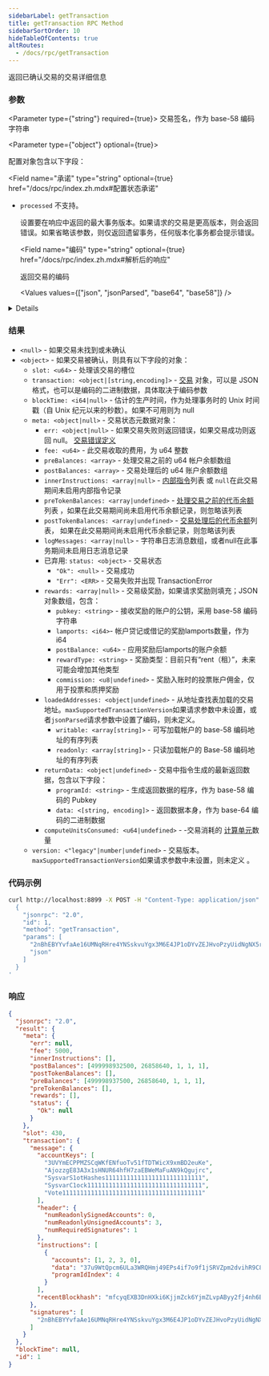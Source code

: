 ```yaml
---
sidebarLabel: getTransaction
title: getTransaction RPC Method
sidebarSortOrder: 10
hideTableOfContents: true
altRoutes:
  - /docs/rpc/getTransaction
---
```


返回已确认交易的交易详细信息

<DocSideBySide>

<DocLeftSide>

### 参数

<Parameter type={"string"} required={true}>
  交易签名，作为 base-58 编码字符串
</Parameter>

<Parameter type={"object"} optional={true}>

  配置对象包含以下字段：

  <Field
    name="承诺"
    type="string"
    optional={true}
    href="/docs/rpc/index.zh.mdx#配置状态承诺"
  >

- `processed` 不支持。

  </Field>

  <Field name="maxSupportedTransactionVersion" type="number" optional={true}>
    设置要在响应中返回的最大事务版本。如果请求的交易是更高版本，则会返回错误。如果省略该参数，则仅返回遗留事务，任何版本化事务都会提示错误。
  </Field>

  <Field
    name="编码"
    type="string"
    optional={true}
    href="/docs/rpc/index.zh.mdx#解析后的响应"
  >

  返回交易的编码

  <Values values={["json", "jsonParsed", "base64", "base58"]} />

<details>

- `jsonParsed` 编码尝试使用特定于程序的状态解析器在列表中返回更多人类可读和明确的数据 `transaction.message.instructions`。
- 如果 `jsonParsed` 请求但找不到解析器，则指令将回退到常规 JSON 编码（`accounts`、`data`和`programIdIndex` 字段）。

</details>

</Field>

</Parameter>

### 结果

- `<null>` - 如果交易未找到或未确认
- `<object>` - 如果交易被确认，则具有以下字段的对象：
  - `slot: <u64>` - 处理该交易的槽位
  - `transaction: <object|[string,encoding]>` -
    [交易](/docs/rpc/json-structures.zh#交易) 对象，可以是 JSON 格式，也可以是编码的二进制数据，具体取决于编码参数
  - `blockTime: <i64|null>` - 估计的生产时间，作为处理事务时的 Unix 时间戳（自 Unix 纪元以来的秒数）。如果不可用则为 null
  - `meta: <object|null>` - 交易状态元数据对象：
    - `err: <object|null>` - 如果交易失败则返回错误，如果交易成功则返回 null。
      [交易错误定义](https://docs.rs/solana-sdk/latest/solana_sdk/transaction/enum.TransactionError.html)
    - `fee: <u64>` - 此交易收取的费用，为 u64 整数
    - `preBalances: <array>` - 处理交易之前的 u64 帐户余额数组
    - `postBalances: <array>` - 交易处理后的 u64 账户余额数组
    - `innerInstructions: <array|null>` - [内部指令](/docs/rpc/json-structures.zh#内部指令)列表 或 `null`在此交易期间未启用内部指令记录
    - `preTokenBalances: <array|undefined>` - [处理交易之前的代币余额](/docs/rpc/json-structures.zh#代币余额)列表 ，如果在此交易期间尚未启用代币余额记录，则忽略该列表
    - `postTokenBalances: <array|undefined>` - [交易处理后的代币余额](/docs/rpc/json-structures.zh#代币余额)列表， 如果在此交易期间尚未启用代币余额记录，则忽略该列表
    - `logMessages: <array|null>` - 字符串日志消息数组，或者null在此事务期间未启用日志消息记录
    - 已弃用: `status: <object>` - 交易状态
      - `"Ok": <null>` - 交易成功
      - `"Err": <ERR>` - 交易失败并出现 TransactionError
    - `rewards: <array|null>` - 交易级奖励，如果请求奖励则填充；JSON 对象数组，包含：
      - `pubkey: <string>` - 接收奖励的账户的公钥，采用 base-58 编码字符串
      - `lamports: <i64>`- 帐户贷记或借记的奖励lamports数量，作为 i64
      - `postBalance: <u64>` - 应用奖励后lamports的账户余额
      - `rewardType: <string>` - 奖励类型：目前只有“rent（租）”，未来可能会增加其他类型
      - `commission: <u8|undefined>` - 奖励入账时的投票账户佣金，仅用于投票和质押奖励
    - `loadedAddresses: <object|undefined>` - 从地址查找表加载的交易地址。`maxSupportedTransactionVersion`如果请求参数中未设置，或者`jsonParsed`请求参数中设置了编码，则未定义。
      - `writable: <array[string]>` - 可写加载帐户的 base-58 编码地址的有序列表
      - `readonly: <array[string]>` - 只读加载帐户的 Base-58 编码地址的有序列表
    - `returnData: <object|undefined>` - 交易中指令生成的最新返回数据，包含以下字段：
      - `programId: <string>` - 生成返回数据的程序，作为 base-58 编码的 Pubkey
      - `data: <[string, encoding]>` - 返回数据本身，作为 base-64 编码的二进制数据
    - `computeUnitsConsumed: <u64|undefined>` - -交易消耗的
      [计算单元](/docs/core/runtime.md#compute-budget)数量
  - `version: <"legacy"|number|undefined>` - 交易版本。`maxSupportedTransactionVersion`如果请求参数中未设置，则未定义 。

</DocLeftSide>

<DocRightSide>

### 代码示例

```bash
curl http://localhost:8899 -X POST -H "Content-Type: application/json" -d '
  {
    "jsonrpc": "2.0",
    "id": 1,
    "method": "getTransaction",
    "params": [
      "2nBhEBYYvfaAe16UMNqRHre4YNSskvuYgx3M6E4JP1oDYvZEJHvoPzyUidNgNX5r9sTyN1J9UxtbCXy2rqYcuyuv",
      "json"
    ]
  }
'
```

### 响应

```json
{
  "jsonrpc": "2.0",
  "result": {
    "meta": {
      "err": null,
      "fee": 5000,
      "innerInstructions": [],
      "postBalances": [499998932500, 26858640, 1, 1, 1],
      "postTokenBalances": [],
      "preBalances": [499998937500, 26858640, 1, 1, 1],
      "preTokenBalances": [],
      "rewards": [],
      "status": {
        "Ok": null
      }
    },
    "slot": 430,
    "transaction": {
      "message": {
        "accountKeys": [
          "3UVYmECPPMZSCqWKfENfuoTv51fTDTWicX9xmBD2euKe",
          "AjozzgE83A3x1sHNUR64hfH7zaEBWeMaFuAN9kQgujrc",
          "SysvarS1otHashes111111111111111111111111111",
          "SysvarC1ock11111111111111111111111111111111",
          "Vote111111111111111111111111111111111111111"
        ],
        "header": {
          "numReadonlySignedAccounts": 0,
          "numReadonlyUnsignedAccounts": 3,
          "numRequiredSignatures": 1
        },
        "instructions": [
          {
            "accounts": [1, 2, 3, 0],
            "data": "37u9WtQpcm6ULa3WRQHmj49EPs4if7o9f1jSRVZpm2dvihR9C8jY4NqEwXUbLwx15HBSNcP1",
            "programIdIndex": 4
          }
        ],
        "recentBlockhash": "mfcyqEXB3DnHXki6KjjmZck6YjmZLvpAByy2fj4nh6B"
      },
      "signatures": [
        "2nBhEBYYvfaAe16UMNqRHre4YNSskvuYgx3M6E4JP1oDYvZEJHvoPzyUidNgNX5r9sTyN1J9UxtbCXy2rqYcuyuv"
      ]
    }
  },
  "blockTime": null,
  "id": 1
}
```

</DocRightSide>
</DocSideBySide>
